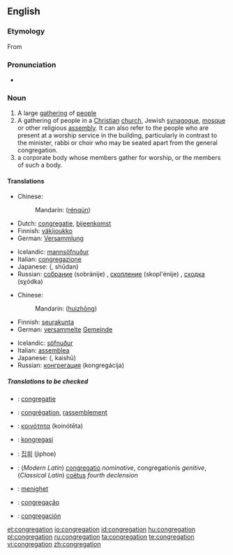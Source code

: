 ==English==

===Etymology===
From {{L.}} {{term|congregatio|congregātiō|lang=la}}

===Pronunciation===
* {{rhymes|eɪʃǝn}}

===Noun===
{{en-noun}}

# A large [[gathering]] of [[people]]
# A gathering of people in a [[Christian]] [[church]], Jewish [[synagogue]], [[mosque]] or other religious [[assembly]].  It can also refer to the people who are present at a worship service in the building, particularly in contrast to the minister, rabbi or choir who may be seated apart from the general congregation.
# a corporate body whose members gather for worship, or the members of such a body.

====Translations====
{{trans-top|A large gathering of people}}
* Chinese:
*: Mandarin: {{zh-ts|人群|人群}} ([[rén]][[qún]])
* Dutch: [[congregatie]], [[bijeenkomst]]
* Finnish: [[väkijoukko]]
* German: [[Versammlung]] {{f}}
{{trans-mid}}
* Icelandic: [[mannsöfnuður]] {{m}}
* Italian: [[congregazione]]
* Japanese: {{Jpan|[[集団]]}} ({{Jpan|[[しゅうだん]]}}, shūdan)
* Russian: [[собрание]] (sobránije) {{n}}, [[скопление]] (skopl'énije) {{n}}, [[сходка]] (sχódka) {{f}}
{{trans-bottom}}

{{trans-top|A gathering of people in a church; the church audience}}
* Chinese:
*: Mandarin: {{zh-ts|會眾|会众}} ([[huì]][[zhōng]])
* Finnish: [[seurakunta]]
* German: [[versammelt]]e [[Gemeinde]] {{f}}
{{trans-mid}}
* Icelandic: [[söfnuður]] {{m}}
* Italian: [[assemblea]]
* Japanese: {{Jpan|[[会衆]]}} ({{Jpan|[[かいしゅう]]}}, kaishū)
* Russian: [[конгрегация]] (kongregácija) {{f}}
{{trans-bottom}}

=====Translations to be checked=====
{{checktrans}}
{{top}}
* {{ttbc|Dutch}}: [[congregatie]]
* {{ttbc|French}}: [[congrégation]], [[rassemblement]]
* {{ttbc|Greek}}: [[κοινότητα]] (koinótēta)
{{mid}}
* {{ttbc|Indonesian}}: [[kongregasi]]
* {{ttbc|Korean}}: [[집회]] (jiphoe)
* {{ttbc|Latin}}: (''Modern Latin'') [[congregatio]] ''nominative'', congregationis ''genitive'', (''Classical Latin'') [[coëtus]] ''fourth declension''
* {{ttbc|Norwegian}}: [[menighet]]
* {{ttbc|Portuguese}}: [[congregação]]
* {{ttbc|Spanish}}: [[congregación]]
{{bottom}}

[[et:congregation]]
[[io:congregation]]
[[id:congregation]]
[[hu:congregation]]
[[pl:congregation]]
[[ru:congregation]]
[[ta:congregation]]
[[te:congregation]]
[[vi:congregation]]
[[zh:congregation]]
